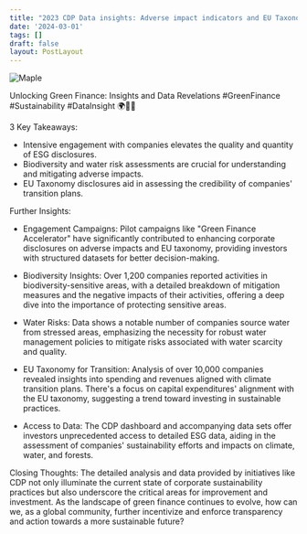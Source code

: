 ```yaml
---
title: "2023 CDP Data insights: Adverse impact indicators and EU Taxonomy"
date: '2024-03-01'
tags: []
draft: false
layout: PostLayout
---
```


<div className="flex justify-center">
  <div className="my-1 w-full px-2 xl:my-1 xl:w-1/2 xl:px-2">
    <img src="https://img.youtube.com/vi/NjmiZcd3gXg/0.jpg" alt="Maple" className="mx-auto h-58 w-auto" />
  </div>
</div>

Unlocking Green Finance: Insights and Data Revelations #GreenFinance #Sustainability #DataInsight 🌍💼💡

3 Key Takeaways:
- Intensive engagement with companies elevates the quality and quantity of ESG disclosures.
- Biodiversity and water risk assessments are crucial for understanding and mitigating adverse impacts.
- EU Taxonomy disclosures aid in assessing the credibility of companies' transition plans.

Further Insights:

- Engagement Campaigns: Pilot campaigns like "Green Finance Accelerator" have significantly contributed to enhancing corporate disclosures on adverse impacts and EU taxonomy, providing investors with structured datasets for better decision-making.

- Biodiversity Insights: Over 1,200 companies reported activities in biodiversity-sensitive areas, with a detailed breakdown of mitigation measures and the negative impacts of their activities, offering a deep dive into the importance of protecting sensitive areas.

- Water Risks: Data shows a notable number of companies source water from stressed areas, emphasizing the necessity for robust water management policies to mitigate risks associated with water scarcity and quality.

- EU Taxonomy for Transition: Analysis of over 10,000 companies revealed insights into spending and revenues aligned with climate transition plans. There's a focus on capital expenditures' alignment with the EU taxonomy, suggesting a trend toward investing in sustainable practices.

- Access to Data: The CDP dashboard and accompanying data sets offer investors unprecedented access to detailed ESG data, aiding in the assessment of companies' sustainability efforts and impacts on climate, water, and forests.

Closing Thoughts:
The detailed analysis and data provided by initiatives like CDP not only illuminate the current state of corporate sustainability practices but also underscore the critical areas for improvement and investment. As the landscape of green finance continues to evolve, how can we, as a global community, further incentivize and enforce transparency and action towards a more sustainable future?
